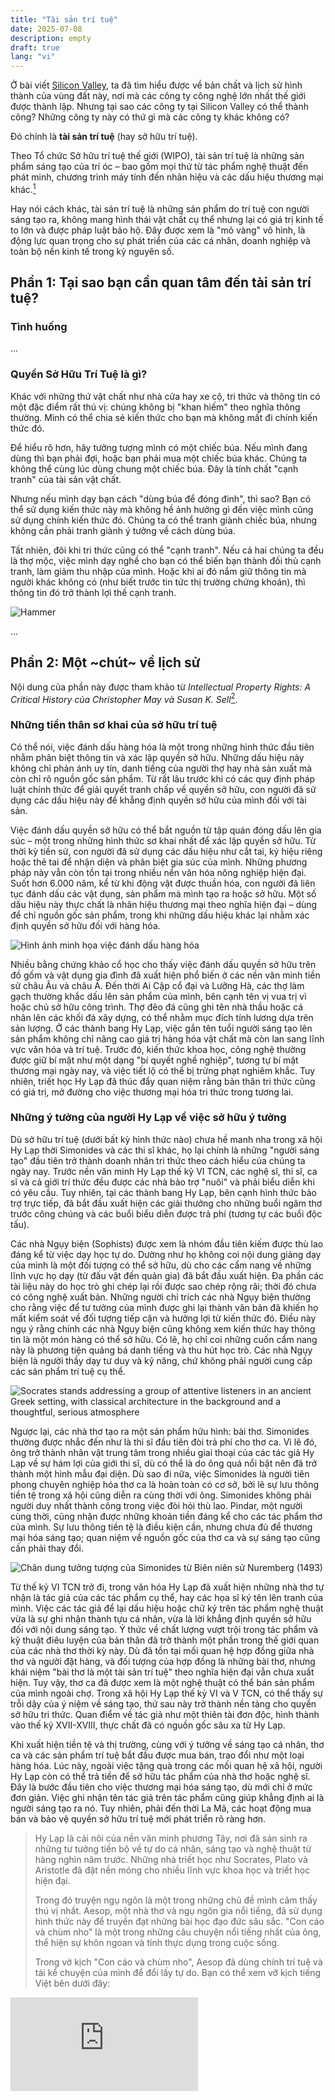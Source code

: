 ```yaml
---
title: "Tài sản trí tuệ"
date: 2025-07-08
description: empty
draft: true
lang: "vi"
---
```


Ở bài viết [Silicon Valley](./silicon-valley), ta đã tìm hiểu được về bản chất và lịch sử hình thành của vùng đất này, nơi mà các công ty công nghệ lớn nhất thế giới được thành lập. Nhưng tại sao các công ty tại Silicon Valley có thể thành công? Những công ty này có thứ gì mà các công ty khác không có?

Đó chính là **tài sản trí tuệ** (hay sở hữu trí tuệ).

Theo Tổ chức Sở hữu trí tuệ thế giới (WIPO), tài sản trí tuệ là những sản phẩm sáng tạo của trí óc – bao gồm mọi thứ từ tác phẩm nghệ thuật đến phát minh, chương trình máy tính đến nhãn hiệu và các dấu hiệu thương mại khác.[^wipo]

Hay nói cách khác, tài sản trí tuệ là những sản phẩm do trí tuệ con người sáng tạo ra, không mang hình thái vật chất cụ thể nhưng lại có giá trị kinh tế to lớn và được pháp luật bảo hộ. Đây được xem là "mỏ vàng" vô hình, là động lực quan trọng cho sự phát triển của các cá nhân, doanh nghiệp và toàn bộ nền kinh tế trong kỷ nguyên số.

## Phần 1: Tại sao bạn cần quan tâm đến tài sản trí tuệ?
### Tình huống

...

### Quyền Sở Hữu Trí Tuệ là gì?


Khác với những thứ vật chất như nhà cửa hay xe cộ, tri thức và thông tin có một đặc điểm rất thú vị: chúng không bị "khan hiếm" theo nghĩa thông thường. Mình có thể chia sẻ kiến thức cho bạn mà không mất đi chính kiến thức đó.

Để hiểu rõ hơn, hãy tưởng tượng mình có một chiếc búa. Nếu mình đang dùng thì bạn phải đợi, hoặc bạn phải mua một chiếc búa khác. Chúng ta không thể cùng lúc dùng chung một chiếc búa. Đây là tính chất "cạnh tranh" của tài sản vật chất.

Nhưng nếu mình dạy bạn cách "dùng búa để đóng đinh", thì sao? Bạn có thể sử dụng kiến thức này mà không hề ảnh hưởng gì đến việc mình cũng sử dụng chính kiến thức đó. Chúng ta có thể tranh giành chiếc búa, nhưng không cần phải tranh giành ý tưởng về cách dùng búa.

Tất nhiên, đôi khi tri thức cũng có thể "cạnh tranh". Nếu cả hai chúng ta đều là thợ mộc, việc mình dạy nghề cho bạn có thể biến bạn thành đối thủ cạnh tranh, làm giảm thu nhập của mình. Hoặc khi ai đó nắm giữ thông tin mà người khác không có (như biết trước tin tức thị trường chứng khoán), thì thông tin đó trở thành lợi thế cạnh tranh.

![Hammer][def]

...

## Phần 2: Một ~chút~ về lịch sử

Nội dung của phần này được tham khảo từ _Intellectual Property Rights: A Critical History của Christopher May và Susan K. Sell_[^may2005].

### Những tiền thân sơ khai của sở hữu trí tuệ

Có thể nói, việc đánh dấu hàng hóa là một trong những hình thức đầu tiên nhằm phân biệt thông tin và xác lập quyền sở hữu. Những dấu hiệu này không chỉ phản ánh uy tín, danh tiếng của người thợ hay nhà sản xuất mà còn chỉ rõ nguồn gốc sản phẩm. Từ rất lâu trước khi có các quy định pháp luật chính thức để giải quyết tranh chấp về quyền sở hữu, con người đã sử dụng các dấu hiệu này để khẳng định quyền sở hữu của mình đối với tài sản.

Việc đánh dấu quyền sở hữu có thể bắt nguồn từ tập quán đóng dấu lên gia súc – một trong những hình thức sơ khai nhất để xác lập quyền sở hữu. Từ thời kỳ tiền sử, con người đã sử dụng các dấu hiệu như cắt tai, ký hiệu riêng hoặc thẻ tai để nhận diện và phân biệt gia súc của mình. Những phương pháp này vẫn còn tồn tại trong nhiều nền văn hóa nông nghiệp hiện đại. Suốt hơn 6.000 năm, kể từ khi động vật được thuần hóa, con người đã liên tục đánh dấu các vật dụng, sản phẩm mà mình tạo ra hoặc sở hữu. Một số dấu hiệu này thực chất là nhãn hiệu thương mại theo nghĩa hiện đại – dùng để chỉ nguồn gốc sản phẩm, trong khi những dấu hiệu khác lại nhằm xác định quyền sở hữu đối với hàng hóa.

![Hình ảnh minh họa việc đánh dấu hàng hóa](./vinamilk-cow.jpg "Bò sữa hữu cơ tại trang trại Vinamilk Organic Đà Lạt")

Nhiều bằng chứng khảo cổ học cho thấy việc đánh dấu quyền sở hữu trên đồ gốm và vật dụng gia đình đã xuất hiện phổ biến ở các nền văn minh tiền sử châu Âu và châu Á. Đến thời Ai Cập cổ đại và Lưỡng Hà, các thợ làm gạch thường khắc dấu lên sản phẩm của mình, bên cạnh tên vị vua trị vì hoặc chủ sở hữu công trình. Thợ đẽo đá cũng ghi tên nhà thầu hoặc cá nhân lên các khối đá xây dựng, có thể nhằm mục đích tính lương dựa trên sản lượng. Ở các thành bang Hy Lạp, việc gắn tên tuổi người sáng tạo lên sản phẩm không chỉ nâng cao giá trị hàng hóa vật chất mà còn lan sang lĩnh vực văn hóa và trí tuệ. Trước đó, kiến thức khoa học, công nghệ thường được giữ bí mật như một dạng "bí quyết nghề nghiệp", tương tự bí mật thương mại ngày nay, và việc tiết lộ có thể bị trừng phạt nghiêm khắc. Tuy nhiên, triết học Hy Lạp đã thúc đẩy quan niệm rằng bản thân tri thức cũng có giá trị, mở đường cho việc thương mại hóa tri thức trong tương lai.

### Những ý tưởng của người Hy Lạp về việc sở hữu ý tưởng

Dù sở hữu trí tuệ (dưới bất kỳ hình thức nào) chưa hề manh nha trong xã hội Hy Lạp thời Simonides và các thi sĩ khác, họ lại chính là những "người sáng tạo" đầu tiên trở thành doanh nhân tri thức theo cách hiểu của chúng ta ngày nay. Trước nền văn minh Hy Lạp thế kỷ VI TCN, các nghệ sĩ, thi sĩ, ca sĩ và cả giới trí thức đều được các nhà bảo trợ "nuôi" và phải biểu diễn khi có yêu cầu. Tuy nhiên, tại các thành bang Hy Lạp, bên cạnh hình thức bảo trợ trực tiếp, đã bắt đầu xuất hiện các giải thưởng cho những buổi ngâm thơ trước công chúng và các buổi biểu diễn được trả phí (tương tự các buổi độc tấu).

Các nhà Ngụy biện (Sophists) được xem là nhóm đầu tiên kiếm được thù lao đáng kể từ việc dạy học tự do. Dường như họ không coi nội dung giảng dạy của mình là một đối tượng có thể sở hữu, dù cho các cẩm nang về những lĩnh vực họ dạy (từ đấu vật đến quản gia) đã bắt đầu xuất hiện. Đa phần các tài liệu này do học trò ghi chép lại rồi được sao chép rộng rãi; thời đó chưa có công nghệ xuất bản. Những người chỉ trích các nhà Ngụy biện thường cho rằng việc để tư tưởng của mình được ghi lại thành văn bản đã khiến họ mất kiểm soát về đối tượng tiếp cận và hưởng lợi từ kiến thức đó. Điều này ngụ ý rằng chính các nhà Ngụy biện cũng không xem kiến thức hay thông tin là một món hàng có thể sở hữu. Có lẽ, họ chỉ coi những cuốn cẩm nang này là phương tiện quảng bá danh tiếng và thu hút học trò. Các nhà Ngụy biện là người thầy dạy tư duy và kỹ năng, chứ không phải người cung cấp các sản phẩm trí tuệ cụ thể.

![Socrates stands addressing a group of attentive listeners in an ancient Greek setting, with classical architecture in the background and a thoughtful, serious atmosphere](./socrates.webp "Socrates’ Address, by Louis Joseph Lebrun, 1867")

Ngược lại, các nhà thơ tạo ra một sản phẩm hữu hình: bài thơ. Simonides thường được nhắc đến như là thi sĩ đầu tiên đòi trả phí cho thơ ca. Vì lẽ đó, ông trở thành nhân vật trung tâm trong nhiều giai thoại của các tác giả Hy Lạp về sự hám lợi của giới thi sĩ, dù có thể là do ông quá nổi bật nên đã trở thành một hình mẫu đại diện. Dù sao đi nữa, việc Simonides là người tiên phong chuyên nghiệp hóa thơ ca là hoàn toàn có cơ sở, bởi lẽ sự lưu thông tiền tệ trong xã hội cũng diễn ra cùng thời với ông. Simonides không phải người duy nhất thành công trong việc đòi hỏi thù lao. Pindar, một người cùng thời, cũng nhận được những khoản tiền đáng kể cho các tác phẩm thơ của mình. Sự lưu thông tiền tệ là điều kiện cần, nhưng chưa đủ để thương mại hóa sáng tạo; quan niệm về nguồn gốc của thơ ca và sự sáng tạo cũng cần phải thay đổi.

![Chân dung tưởng tượng của Simonides từ Biên niên sử Nuremberg (1493)](./simonides.png "Chân dung tưởng tượng của Simonides từ Biên niên sử Nuremberg (1493)")

Từ thế kỷ VI TCN trở đi, trong văn hóa Hy Lạp đã xuất hiện những nhà thơ tự nhận là tác giả của các tác phẩm cụ thể, hay các họa sĩ ký tên lên tranh của mình. Việc các tác giả để lại dấu hiệu hoặc chữ ký trên tác phẩm nghệ thuật vừa là sự ghi nhận thành tựu cá nhân, vừa là lời khẳng định quyền sở hữu đối với nội dung sáng tạo. Ý thức về chất lượng vượt trội trong tác phẩm và kỹ thuật điêu luyện của bản thân đã trở thành một phần trong thế giới quan của các nhà thơ thời kỳ này. Dù đã tồn tại mối quan hệ hợp đồng giữa nhà thơ và người đặt hàng, và đối tượng của hợp đồng là những bài thơ, nhưng khái niệm "bài thơ là một tài sản trí tuệ" theo nghĩa hiện đại vẫn chưa xuất hiện. Tuy vậy, thơ ca đã được xem là một nghệ thuật có thể bán sản phẩm của mình ngoài chợ. Trong xã hội Hy Lạp thế kỷ VI và V TCN, có thể thấy sự trỗi dậy của ý niệm về sáng tạo, thứ sau này trở thành nền tảng cho quyền sở hữu tri thức. Quan điểm về tác giả như một thiên tài đơn độc, hình thành vào thế kỷ XVII-XVIII, thực chất đã có nguồn gốc sâu xa từ Hy Lạp.

Khi xuất hiện tiền tệ và thị trường, cùng với ý tưởng về sáng tạo cá nhân, thơ ca và các sản phẩm trí tuệ bắt đầu được mua bán, trao đổi như một loại hàng hóa. Lúc này, ngoài việc tặng quà trong các mối quan hệ xã hội, người Hy Lạp còn có thể trả tiền để sở hữu tác phẩm của nhà thơ hoặc nghệ sĩ. Đây là bước đầu tiên cho việc thương mại hóa sáng tạo, dù mới chỉ ở mức đơn giản. Việc ghi nhận tên tác giả trên tác phẩm cũng giúp khẳng định ai là người sáng tạo ra nó. Tuy nhiên, phải đến thời La Mã, các hoạt động mua bán và bảo vệ quyền sở hữu trí tuệ mới phát triển rõ ràng hơn.

> Hy Lạp là cái nôi của nền văn minh phương Tây, nơi đã sản sinh ra những tư tưởng tiến bộ về tự do cá nhân, sáng tạo và nghệ thuật từ hàng nghìn năm trước. Những nhà triết học như Socrates, Plato và Aristotle đã đặt nền móng cho nhiều lĩnh vực khoa học và triết học hiện đại.
>
> Trong đó truyện ngụ ngôn là một trong những chủ đề mình cảm thấy thú vị nhất. Aesop, một nhà thơ và ngụ ngôn gia nổi tiếng, đã sử dụng hình thức này để truyền đạt những bài học đạo đức sâu sắc. "Con cáo và chùm nho" là một trong những câu chuyện nổi tiếng nhất của ông, thể hiện sự khôn ngoan và tính thực dụng trong cuộc sống.
>
> Trong vở kịch "Con cáo và chùm nho", Aesop đã dùng chính trí tuệ và tài kể chuyện của mình để đổi lấy tự do. Bạn có thể xem vỡ kịch tiếng Việt bên dưới đây:

<iframe
  class="w-full aspect-video"
  src="https://www.youtube.com/embed/5DIVYN6RXbc?si=wAbVXyxRhpp81vRu"
  title="YouTube video player"
  frameborder="0"
  allow="accelerometer; autoplay; clipboard-write; encrypted-media; gyroscope; picture-in-picture; web-share"
  referrerpolicy="strict-origin-when-cross-origin"
  allowfullscreen
  loading="lazy"
/>

### Những Phát Triển Thời La Mã

...

## Đọc thêm

[^wipo]: [What is Intellectual Property?](https://www.wipo.int/publications/en/details.jsp?id=4528)
[^may2005]: [May, C. & Sell, S.K. (2005). _Intellectual Property Rights: A Critical History_](https://books.google.com.vn/books?id=HpcqtAEACAAJ)


[def]: hammer.png